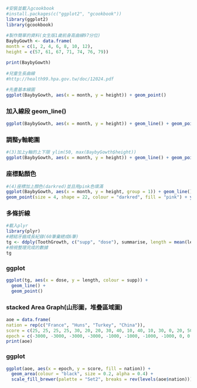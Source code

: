 ```r
#安裝並載入gcookbook 
#install.packages(c("ggplot2", "gcookbook")) 
library(ggplot2) 
library(gcookbook) 
 
#製作簡單的資料(女生版1歲前身高曲線97分位) 
BaybyGowth <- data.frame( 
month = c(1, 2, 4, 6, 8, 10, 12), 
height = c(57, 61, 67, 71, 74, 76, 79)) 

print(BaybyGowth)
 
#兒童生長曲線 
#http://health99.hpa.gov.tw/doc/12024.pdf 
 
#先畫基本線圖 
ggplot(BaybyGowth, aes(x = month, y = height)) + geom_point()
```


### 加入線段 geom_line()
```r
ggplot(BaybyGowth, aes(x = month, y = height)) + geom_line() + geom_point()
```

### 調整y軸範圍
```r
#(3)加上y軸的上下限 ylim(50, max(BaybyGowth$height))
ggplot(BaybyGowth, aes(x = month, y = height)) + geom_line() + geom_point() + ylim(50, max(BaybyGowth$height))
```

### 座標點顏色
```r
#(4)座標加上顏色(darkred)並且用pink色填滿 
ggplot(BaybyGowth, aes(x = month, y = height, group = 1)) + geom_line() + 
geom_point(size = 4, shape = 22, colour = "darkred", fill = "pink") + ylim(50, max(BaybyGowth$height))
```

### 多條折線
```r
#載入plyr 
library(plyr) 
#總結牙齒成長紀錄(60筆彙總成6筆) 
tg <- ddply(ToothGrowth, c("supp", "dose"), summarise, length = mean(len)) 
#檢視整理完成的數據 
tg
```

### ggplot
```r
ggplot(tg, aes(x = dose, y = length, colour = supp)) +
  geom_line() +
  geom_point()
```

### stacked Area Graph(山形圖，堆疊區域圖)
```r
aoe = data.frame( 
nation = rep(c("France", "Huns", "Turkey", "China")), 
score = c(25, 25, 25, 25, 30, 20, 20, 30, 40, 10, 40, 10, 30, 0, 20, 50), 
epoch = c(-3000, -3000, -3000, -3000, -1000, -1000, -1000, -1000, 0, 0, 0, 0, 500, 500, 500, 500))
print(aoe)
```

### ggplot
```r
ggplot(aoe, aes(x = epoch, y = score, fill = nation)) +
  geom_area(colour = "black", size = 0.2, alpha = 0.4) +
  scale_fill_brewer(palette = "Set2", breaks = rev(levels(aoe$nation)))
```

